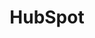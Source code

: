 ---
title: "HubSpot"
description: "thanks.io / HubSpot Integration"
url: "https://help.thanks.io/integrations/hubspot"
---